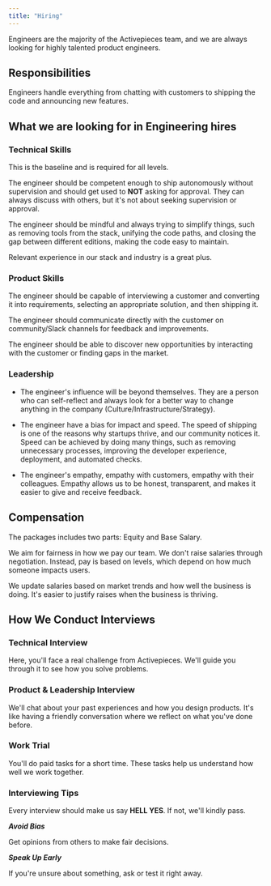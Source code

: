 ```yaml
---
title: "Hiring" 
---
```


Engineers are the majority of the Activepieces team, and we are always looking for highly talented product engineers.

## Responsibilities 

Engineers handle everything from chatting with customers to shipping the code and announcing new features. 

## What we are looking for in Engineering hires

### Technical Skills 

This is the baseline and is required for all levels.

The engineer should be competent enough to ship autonomously without supervision and should get used to **NOT** asking for approval. They can always discuss with others, but it's not about seeking supervision or approval.

The engineer should be mindful and always trying to simplify things, such as removing tools from the stack, unifying the code paths, and closing the gap between different editions, making the code easy to maintain.

Relevant experience in our stack and industry is a great plus.

### Product Skills


The engineer should be capable of interviewing a customer and converting it into requirements, selecting an appropriate solution, and then shipping it.

The engineer should communicate directly with the customer on community/Slack channels for feedback and improvements.

The engineer should be able to discover new opportunities by interacting with the customer or finding gaps in the market.


### Leadership

- The engineer's influence will be beyond themselves. They are a person who can self-reflect and always look for a better way to change anything in the company (Culture/Infrastructure/Strategy). 

- The engineer have a bias for impact and speed. The speed of shipping is one of the reasons why startups thrive, and our community notices it. Speed can be achieved by doing many things, such as removing unnecessary processes, improving the developer experience, deployment, and automated checks.

- The engineer's empathy, empathy with customers, empathy with their colleagues. Empathy allows us to be honest, transparent, and makes it easier to give and receive feedback.

## Compensation

The packages includes two parts: Equity and Base Salary.

We aim for fairness in how we pay our team. We don't raise salaries through negotiation. Instead, pay is based on levels, which depend on how much someone impacts users.

We update salaries based on market trends and how well the business is doing. It's easier to justify raises when the business is thriving.

## How We Conduct Interviews

### Technical Interview

Here, you'll face a real challenge from Activepieces. We'll guide you through it to see how you solve problems.

### Product & Leadership Interview
We'll chat about your past experiences and how you design products. It's like having a friendly conversation where we reflect on what you've done before.

### Work Trial
You'll do paid tasks for a short time. These tasks help us understand how well we work together.

### Interviewing Tips

Every interview should make us say **HELL YES**. If not, we'll kindly pass.

***Avoid Bias***

Get opinions from others to make fair decisions.

***Speak Up Early***

If you're unsure about something, ask or test it right away.